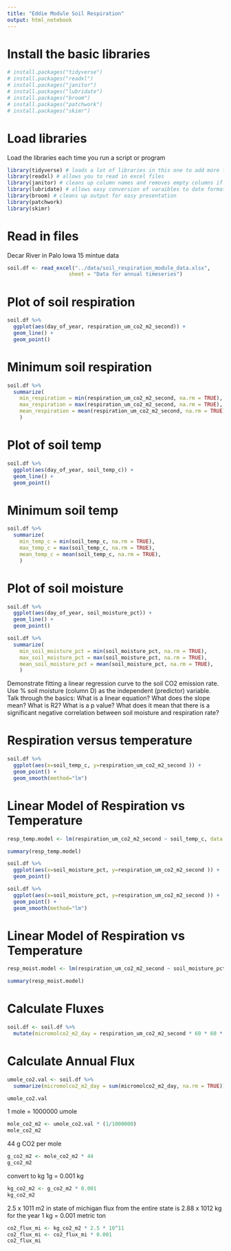 ```yaml
---
title: "Eddie Module Soil Respiration"
output: html_notebook
---
```



# Install the basic libraries
```r
# install.packages("tidyverse")
# install.packages("readxl")
# install.packages("janitor")
# install.packages("lubridate")
# install.packages("broom")
# install.packages("patchwork")
# install.packages("skimr")
```

# Load libraries    
Load the libraries each time you run a script or program   
```r
library(tidyverse) # loads a lot of libraries in this one to add more functionality
library(readxl) # allows you to read in excel files
library(janitor) # cleans up column names and removes empty columns if wanted
library(lubridate) # allows easy conversion of varaibles to date format
library(broom) # cleans up output for easy presentation
library(patchwork)
library(skimr)
```

           
# Read in files
Decar River in Palo Iowa 15 mintue data
```r
soil.df <- read_excel("../data/soil_respiration_module_data.xlsx",
                    sheet = "Data for annual timeseries")
```

# Plot of soil respiration
```r
soil.df %>% 
  ggplot(aes(day_of_year, respiration_um_co2_m2_second)) +
  geom_line() +
  geom_point()
```

# Minimum soil respiration
```r
soil.df %>% 
  summarize(
    min_respiration = min(respiration_um_co2_m2_second, na.rm = TRUE),
    max_respiration = max(respiration_um_co2_m2_second, na.rm = TRUE),
    mean_respiration = mean(respiration_um_co2_m2_second, na.rm = TRUE),
    )
```



# Plot of soil temp
```r
soil.df %>% 
  ggplot(aes(day_of_year, soil_temp_c)) +
  geom_line() +
  geom_point()
```

# Minimum soil temp
```r
soil.df %>% 
  summarize(
    min_temp_c = min(soil_temp_c, na.rm = TRUE),
    max_temp_c = max(soil_temp_c, na.rm = TRUE),
    mean_temp_c = mean(soil_temp_c, na.rm = TRUE),
    )
```



# Plot of soil moisture
```r
soil.df %>% 
  ggplot(aes(day_of_year, soil_moisture_pct)) +
  geom_line() +
  geom_point()
```

```r
soil.df %>% 
  summarize(
    min_soil_moisture_pct = min(soil_moisture_pct, na.rm = TRUE),
    max_soil_moisture_pct = max(soil_moisture_pct, na.rm = TRUE),
    mean_soil_moisture_pct = mean(soil_moisture_pct, na.rm = TRUE),
    )
```




Demonstrate fitting a linear regression curve to the soil CO2 emission rate. Use % soil moisture (column D) as the independent (predictor) variable. Talk through the basics: What is a linear equation? What does the slope mean? What is R2? What is a p value? What does it mean that there is a significant negative correlation between soil moisture and respiration rate? 

# Respiration versus temperature
```r
soil.df %>% 
  ggplot(aes(x=soil_temp_c, y=respiration_um_co2_m2_second )) +
  geom_point() +
  geom_smooth(method="lm")
```

# Linear Model of Respiration vs Temperature
```r
resp_temp.model <- lm(respiration_um_co2_m2_second ~ soil_temp_c, data = soil.df)

summary(resp_temp.model)

```



```r
soil.df %>% 
  ggplot(aes(x=soil_moisture_pct, y=respiration_um_co2_m2_second )) +
  geom_point()
```

```r
soil.df %>% 
  ggplot(aes(x=soil_moisture_pct, y=respiration_um_co2_m2_second )) +
  geom_point() +
  geom_smooth(method="lm")
```

# Linear Model of Respiration vs Temperature
```r
resp_moist.model <- lm(respiration_um_co2_m2_second ~ soil_moisture_pct, data = soil.df)

summary(resp_moist.model)

```


# Calculate Fluxes
```r
soil.df <- soil.df %>% 
  mutate(micromolco2_m2_day = respiration_um_co2_m2_second * 60 * 60 * 24)
```

# Calculate Annual Flux
```r
umole_co2.val <- soil.df %>% 
  summarize(micromolco2_m2_day = sum(micromolco2_m2_day, na.rm = TRUE))

umole_co2.val
```

1 mole = 1000000 umole

```r
mole_co2_m2 <- umole_co2.val * (1/1000000)
mole_co2_m2
```


44 g CO2 per mole

```r
g_co2_m2 <- mole_co2_m2 * 44
g_co2_m2 
```



convert to kg
1g = 0.001 kg
```r
kg_co2_m2 <- g_co2_m2 * 0.001
kg_co2_m2
```

2.5 x 1011 m2 in state of michigan
flux from the entire state is 2.88 x 1012 kg for the year
1 kg = 0.001 metric ton
```r
co2_flux_mi <- kg_co2_m2 * 2.5 * 10^11
co2_flux_mi <- co2_flux_mi * 0.001
co2_flux_mi
```


